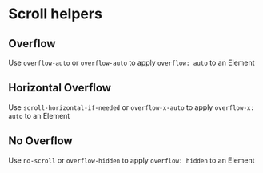 
# Scroll helpers

## Overflow

Use `overflow-auto` or `overflow-auto` to apply `overflow: auto` to an Element

<Canvas withSource="open">
    <Story id="css-utilities-scroll--overflow" />
</Canvas>

## Horizontal Overflow

Use `scroll-horizontal-if-needed` or `overflow-x-auto` to apply `overflow-x: auto` to an Element

<Canvas withSource="open">
    <Story id="css-utilities-scroll--overflow-horizontal" />
</Canvas>

## No Overflow

Use `no-scroll` or `overflow-hidden` to apply `overflow: hidden` to an Element

<Canvas withSource="open">
    <Story id="css-utilities-scroll--overflow-hidden" />
</Canvas>
